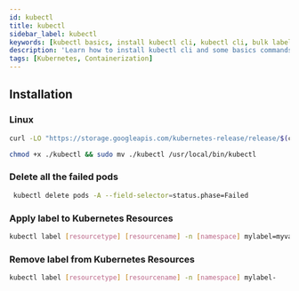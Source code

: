 ```yaml
---
id: kubectl
title: kubectl
sidebar_label: kubectl
keywords: [kubectl basics, install kubectl cli, kubectl cli, bulk label kubernetes pods, bulk delete failed kubernetes pods]
description: 'Learn how to install kubectl cli and some basics commands to bulk apply lables on pods and delete failed pods.'
tags: [Kubernetes, Containerization]
---
```


## Installation

### Linux

```bash
curl -LO "https://storage.googleapis.com/kubernetes-release/release/$(curl -s https://storage.googleapis.com/kubernetes-release/release/stable.txt)/bin/linux/amd64/kubectl"
```
```bash
chmod +x ./kubectl && sudo mv ./kubectl /usr/local/bin/kubectl
```
### Delete all the failed pods

```bash
 kubectl delete pods -A --field-selector=status.phase=Failed
```

### Apply label to Kubernetes Resources

```bash
kubectl label [resourcetype] [resourcename] -n [namespace] mylabel=myvalue mylabel2=myvalue2
```

### Remove label from Kubernetes Resources

```bash
kubectl label [resourcetype] [resourcename] -n [namespace] mylabel-
```